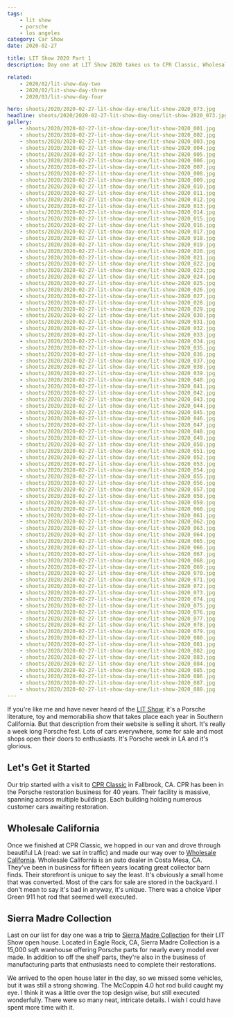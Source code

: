 ```yaml
---
tags:
    - lit show
    - porsche
    - los angeles
category: Car Show
date: 2020-02-27

title: LIT Show 2020 Part 1
description: Day one at LIT Show 2020 takes us to CPR Classic, Wholesale California and the Sierra Madre Collection open house.

related:
    - 2020/02/lit-show-day-two
    - 2020/02/lit-show-day-three
    - 2020/03/lit-show-day-four

hero: shoots/2020/2020-02-27-lit-show-day-one/lit-show-2020_073.jpg
headline: shoots/2020/2020-02-27-lit-show-day-one/lit-show-2020_073.jpg
gallery:
    - shoots/2020/2020-02-27-lit-show-day-one/lit-show-2020_001.jpg
    - shoots/2020/2020-02-27-lit-show-day-one/lit-show-2020_002.jpg
    - shoots/2020/2020-02-27-lit-show-day-one/lit-show-2020_003.jpg
    - shoots/2020/2020-02-27-lit-show-day-one/lit-show-2020_004.jpg
    - shoots/2020/2020-02-27-lit-show-day-one/lit-show-2020_005.jpg
    - shoots/2020/2020-02-27-lit-show-day-one/lit-show-2020_006.jpg
    - shoots/2020/2020-02-27-lit-show-day-one/lit-show-2020_007.jpg
    - shoots/2020/2020-02-27-lit-show-day-one/lit-show-2020_008.jpg
    - shoots/2020/2020-02-27-lit-show-day-one/lit-show-2020_009.jpg
    - shoots/2020/2020-02-27-lit-show-day-one/lit-show-2020_010.jpg
    - shoots/2020/2020-02-27-lit-show-day-one/lit-show-2020_011.jpg
    - shoots/2020/2020-02-27-lit-show-day-one/lit-show-2020_012.jpg
    - shoots/2020/2020-02-27-lit-show-day-one/lit-show-2020_013.jpg
    - shoots/2020/2020-02-27-lit-show-day-one/lit-show-2020_014.jpg
    - shoots/2020/2020-02-27-lit-show-day-one/lit-show-2020_015.jpg
    - shoots/2020/2020-02-27-lit-show-day-one/lit-show-2020_016.jpg
    - shoots/2020/2020-02-27-lit-show-day-one/lit-show-2020_017.jpg
    - shoots/2020/2020-02-27-lit-show-day-one/lit-show-2020_018.jpg
    - shoots/2020/2020-02-27-lit-show-day-one/lit-show-2020_019.jpg
    - shoots/2020/2020-02-27-lit-show-day-one/lit-show-2020_020.jpg
    - shoots/2020/2020-02-27-lit-show-day-one/lit-show-2020_021.jpg
    - shoots/2020/2020-02-27-lit-show-day-one/lit-show-2020_022.jpg
    - shoots/2020/2020-02-27-lit-show-day-one/lit-show-2020_023.jpg
    - shoots/2020/2020-02-27-lit-show-day-one/lit-show-2020_024.jpg
    - shoots/2020/2020-02-27-lit-show-day-one/lit-show-2020_025.jpg
    - shoots/2020/2020-02-27-lit-show-day-one/lit-show-2020_026.jpg
    - shoots/2020/2020-02-27-lit-show-day-one/lit-show-2020_027.jpg
    - shoots/2020/2020-02-27-lit-show-day-one/lit-show-2020_028.jpg
    - shoots/2020/2020-02-27-lit-show-day-one/lit-show-2020_029.jpg
    - shoots/2020/2020-02-27-lit-show-day-one/lit-show-2020_030.jpg
    - shoots/2020/2020-02-27-lit-show-day-one/lit-show-2020_031.jpg
    - shoots/2020/2020-02-27-lit-show-day-one/lit-show-2020_032.jpg
    - shoots/2020/2020-02-27-lit-show-day-one/lit-show-2020_033.jpg
    - shoots/2020/2020-02-27-lit-show-day-one/lit-show-2020_034.jpg
    - shoots/2020/2020-02-27-lit-show-day-one/lit-show-2020_035.jpg
    - shoots/2020/2020-02-27-lit-show-day-one/lit-show-2020_036.jpg
    - shoots/2020/2020-02-27-lit-show-day-one/lit-show-2020_037.jpg
    - shoots/2020/2020-02-27-lit-show-day-one/lit-show-2020_038.jpg
    - shoots/2020/2020-02-27-lit-show-day-one/lit-show-2020_039.jpg
    - shoots/2020/2020-02-27-lit-show-day-one/lit-show-2020_040.jpg
    - shoots/2020/2020-02-27-lit-show-day-one/lit-show-2020_041.jpg
    - shoots/2020/2020-02-27-lit-show-day-one/lit-show-2020_042.jpg
    - shoots/2020/2020-02-27-lit-show-day-one/lit-show-2020_043.jpg
    - shoots/2020/2020-02-27-lit-show-day-one/lit-show-2020_044.jpg
    - shoots/2020/2020-02-27-lit-show-day-one/lit-show-2020_045.jpg
    - shoots/2020/2020-02-27-lit-show-day-one/lit-show-2020_046.jpg
    - shoots/2020/2020-02-27-lit-show-day-one/lit-show-2020_047.jpg
    - shoots/2020/2020-02-27-lit-show-day-one/lit-show-2020_048.jpg
    - shoots/2020/2020-02-27-lit-show-day-one/lit-show-2020_049.jpg
    - shoots/2020/2020-02-27-lit-show-day-one/lit-show-2020_050.jpg
    - shoots/2020/2020-02-27-lit-show-day-one/lit-show-2020_051.jpg
    - shoots/2020/2020-02-27-lit-show-day-one/lit-show-2020_052.jpg
    - shoots/2020/2020-02-27-lit-show-day-one/lit-show-2020_053.jpg
    - shoots/2020/2020-02-27-lit-show-day-one/lit-show-2020_054.jpg
    - shoots/2020/2020-02-27-lit-show-day-one/lit-show-2020_055.jpg
    - shoots/2020/2020-02-27-lit-show-day-one/lit-show-2020_056.jpg
    - shoots/2020/2020-02-27-lit-show-day-one/lit-show-2020_057.jpg
    - shoots/2020/2020-02-27-lit-show-day-one/lit-show-2020_058.jpg
    - shoots/2020/2020-02-27-lit-show-day-one/lit-show-2020_059.jpg
    - shoots/2020/2020-02-27-lit-show-day-one/lit-show-2020_060.jpg
    - shoots/2020/2020-02-27-lit-show-day-one/lit-show-2020_061.jpg
    - shoots/2020/2020-02-27-lit-show-day-one/lit-show-2020_062.jpg
    - shoots/2020/2020-02-27-lit-show-day-one/lit-show-2020_063.jpg
    - shoots/2020/2020-02-27-lit-show-day-one/lit-show-2020_064.jpg
    - shoots/2020/2020-02-27-lit-show-day-one/lit-show-2020_065.jpg
    - shoots/2020/2020-02-27-lit-show-day-one/lit-show-2020_066.jpg
    - shoots/2020/2020-02-27-lit-show-day-one/lit-show-2020_067.jpg
    - shoots/2020/2020-02-27-lit-show-day-one/lit-show-2020_068.jpg
    - shoots/2020/2020-02-27-lit-show-day-one/lit-show-2020_069.jpg
    - shoots/2020/2020-02-27-lit-show-day-one/lit-show-2020_070.jpg
    - shoots/2020/2020-02-27-lit-show-day-one/lit-show-2020_071.jpg
    - shoots/2020/2020-02-27-lit-show-day-one/lit-show-2020_072.jpg
    - shoots/2020/2020-02-27-lit-show-day-one/lit-show-2020_073.jpg
    - shoots/2020/2020-02-27-lit-show-day-one/lit-show-2020_074.jpg
    - shoots/2020/2020-02-27-lit-show-day-one/lit-show-2020_075.jpg
    - shoots/2020/2020-02-27-lit-show-day-one/lit-show-2020_076.jpg
    - shoots/2020/2020-02-27-lit-show-day-one/lit-show-2020_077.jpg
    - shoots/2020/2020-02-27-lit-show-day-one/lit-show-2020_078.jpg
    - shoots/2020/2020-02-27-lit-show-day-one/lit-show-2020_079.jpg
    - shoots/2020/2020-02-27-lit-show-day-one/lit-show-2020_080.jpg
    - shoots/2020/2020-02-27-lit-show-day-one/lit-show-2020_081.jpg
    - shoots/2020/2020-02-27-lit-show-day-one/lit-show-2020_082.jpg
    - shoots/2020/2020-02-27-lit-show-day-one/lit-show-2020_083.jpg
    - shoots/2020/2020-02-27-lit-show-day-one/lit-show-2020_084.jpg
    - shoots/2020/2020-02-27-lit-show-day-one/lit-show-2020_085.jpg
    - shoots/2020/2020-02-27-lit-show-day-one/lit-show-2020_086.jpg
    - shoots/2020/2020-02-27-lit-show-day-one/lit-show-2020_087.jpg
    - shoots/2020/2020-02-27-lit-show-day-one/lit-show-2020_088.jpg
---
```



<Gallery>

If you're like me and have never heard of the [LIT Show](https://www.lalitandtoyshow.com/), it's a Porsche literature, toy and memorabilia show that takes place each year in Southern California. But that description from their website is selling it short. It's really a week long Porsche fest. Lots of cars everywhere, some for sale and most shops open their doors to enthusiasts. It's Porsche week in LA and it's glorious.

## Let's Get it Started

Our trip started with a visit to [CPR Classic](https://www.cprclassic.com/) in Fallbrook, CA. CPR has been in the Porsche restoration business for 40 years. Their facility is massive, spanning across multiple buildings. Each building holding numerous customer cars awaiting restoration.

<div class="grid grid-cols-12 gap-8">
    <GalleryRow src={frontmatter.gallery[0]} columns="1" />
    <GalleryRow src={frontmatter.gallery[1]} columns="2" />
    <GalleryRow src={frontmatter.gallery[2]} columns="2" />
    <GalleryRow src={frontmatter.gallery[3]} columns="2" />
    <GalleryRow src={frontmatter.gallery[4]} columns="2" />
    <GalleryRow src={frontmatter.gallery[5]} columns="1" />
    <GalleryRow src={frontmatter.gallery[6]} columns="2" />
    <GalleryRow src={frontmatter.gallery[7]} columns="2" />
    <GalleryRow src={frontmatter.gallery[8]} columns="2" />
    <GalleryRow src={frontmatter.gallery[9]} columns="2" />
    <GalleryRow src={frontmatter.gallery[10]} columns="1" />
    <GalleryRow src={frontmatter.gallery[11]} columns="1" />
    <GalleryRow src={frontmatter.gallery[12]} columns="2" />
    <GalleryRow src={frontmatter.gallery[13]} columns="2" />
    <GalleryRow src={frontmatter.gallery[14]} columns="2" />
    <GalleryRow src={frontmatter.gallery[15]} columns="2" />
    <GalleryRow src={frontmatter.gallery[16]} columns="1" />
    <GalleryRow src={frontmatter.gallery[17]} columns="2" />
    <GalleryRow src={frontmatter.gallery[18]} columns="2" />
    <GalleryRow src={frontmatter.gallery[19]} columns="2" />
    <GalleryRow src={frontmatter.gallery[20]} columns="2" />
    <GalleryRow src={frontmatter.gallery[21]} columns="1" />
    <GalleryRow src={frontmatter.gallery[22]} columns="1" />
    <GalleryRow src={frontmatter.gallery[23]} columns="2" />
    <GalleryRow src={frontmatter.gallery[24]} columns="2" />
    <GalleryRow src={frontmatter.gallery[25]} columns="2" />
    <GalleryRow src={frontmatter.gallery[26]} columns="2" />
    <GalleryRow src={frontmatter.gallery[27]} columns="1" />
    <GalleryRow src={frontmatter.gallery[28]} columns="1" />
    <GalleryRow src={frontmatter.gallery[29]} columns="2" />
    <GalleryRow src={frontmatter.gallery[30]} columns="2" />
    <GalleryRow src={frontmatter.gallery[31]} columns="2" />
    <GalleryRow src={frontmatter.gallery[32]} columns="2" />
    <GalleryRow src={frontmatter.gallery[33]} columns="1" />
    <GalleryRow src={frontmatter.gallery[34]} columns="2" />
    <GalleryRow src={frontmatter.gallery[35]} columns="2" />
    <GalleryRow src={frontmatter.gallery[36]} columns="2" />
    <GalleryRow src={frontmatter.gallery[37]} columns="2" />
    <GalleryRow src={frontmatter.gallery[38]} columns="1" />
    <GalleryRow src={frontmatter.gallery[40]} columns="2" />
    <GalleryRow src={frontmatter.gallery[39]} columns="2" />
    <GalleryRow src={frontmatter.gallery[41]} columns="2" />
    <GalleryRow src={frontmatter.gallery[42]} columns="2" />
    <GalleryRow src={frontmatter.gallery[43]} columns="1" />
    <GalleryRow src={frontmatter.gallery[44]} columns="2" />
    <GalleryRow src={frontmatter.gallery[45]} columns="2" />
    <GalleryRow src={frontmatter.gallery[46]} columns="2" />
    <GalleryRow src={frontmatter.gallery[47]} columns="2" />
    <GalleryRow src={frontmatter.gallery[48]} columns="1" />
    <GalleryRow src={frontmatter.gallery[49]} columns="2" />
    <GalleryRow src={frontmatter.gallery[50]} columns="2" />
    <GalleryRow src={frontmatter.gallery[51]} columns="1" />
</div>

## Wholesale California

Once we finished at CPR Classic, we hopped in our van and drove through beautiful LA (read: we sat in traffic) and made our way over to [Wholesale California](https://wholesalecalifornia.com/). Wholesale California is an auto dealer in Costa Mesa, CA. They've been in business for fifteen years locating great collector barn finds. Their storefront is unique to say the least. It's obviously a small home that was converted. Most of the cars for sale are stored in the backyard. I don't mean to say it's bad in anyway, it's unique. There was a choice Viper Green 911 hot rod that seemed well executed.

<div class="grid grid-cols-12 gap-8">
    <GalleryRow src={frontmatter.gallery[52]} columns="1" />
    <GalleryRow src={frontmatter.gallery[53]} columns="2" />
    <GalleryRow src={frontmatter.gallery[54]} columns="2" />
    <GalleryRow src={frontmatter.gallery[55]} columns="1" />
    <GalleryRow src={frontmatter.gallery[56]} columns="2" />
    <GalleryRow src={frontmatter.gallery[57]} columns="2" />
    <GalleryRow src={frontmatter.gallery[58]} columns="1" />
</div>

## Sierra Madre Collection

Last on our list for day one was a trip to [Sierra Madre Collection](https://sierramadrecollection.com/) for their LIT Show open house. Located in Eagle Rock, CA, Sierra Madre Collection is a 15,000 sqft warehouse offering Porsche parts for nearly every model ever made. In addition to off the shelf parts, they're also in the business of manufacturing parts that enthusiasts need to complete their restorations.

We arrived to the open house later in the day, so we missed some vehicles, but it was still a strong showing. The McCoppin 4.0 hot rod build caught my eye. I think it was a little over the top design wise, but still executed wonderfully. There were so many neat, intricate details. I wish I could have spent more time with it.

<div class="grid grid-cols-12 gap-8">
    <GalleryRow src={frontmatter.gallery[59]} columns="1" />
    <GalleryRow src={frontmatter.gallery[60]} columns="2" />
    <GalleryRow src={frontmatter.gallery[61]} columns="2" />
    <GalleryRow src={frontmatter.gallery[62]} columns="1" />
    <GalleryRow src={frontmatter.gallery[63]} columns="2" />
    <GalleryRow src={frontmatter.gallery[64]} columns="2" />
    <GalleryRow src={frontmatter.gallery[65]} columns="1" />
    <GalleryRow src={frontmatter.gallery[66]} columns="2" />
    <GalleryRow src={frontmatter.gallery[67]} columns="2" />
    <GalleryRow src={frontmatter.gallery[68]} columns="1" />
    <GalleryRow src={frontmatter.gallery[69]} columns="2" />
    <GalleryRow src={frontmatter.gallery[70]} columns="2" />
    <GalleryRow src={frontmatter.gallery[71]} columns="1" />
    <GalleryRow src={frontmatter.gallery[72]} columns="2" />
    <GalleryRow src={frontmatter.gallery[73]} columns="2" />
    <GalleryRow src={frontmatter.gallery[74]} columns="1" />
    <GalleryRow src={frontmatter.gallery[75]} columns="2" />
    <GalleryRow src={frontmatter.gallery[76]} columns="2" />
    <GalleryRow src={frontmatter.gallery[77]} columns="1" />
    <GalleryRow src={frontmatter.gallery[78]} columns="2" />
    <GalleryRow src={frontmatter.gallery[79]} columns="2" />
    <GalleryRow src={frontmatter.gallery[80]} columns="1" />
    <GalleryRow src={frontmatter.gallery[81]} columns="2" />
    <GalleryRow src={frontmatter.gallery[82]} columns="2" />
    <GalleryRow src={frontmatter.gallery[83]} columns="1" />
    <GalleryRow src={frontmatter.gallery[84]} columns="2" />
    <GalleryRow src={frontmatter.gallery[85]} columns="2" />
    <GalleryRow src={frontmatter.gallery[86]} columns="1" />
    <GalleryRow src={frontmatter.gallery[87]} columns="1" />
</div>

</Gallery>
